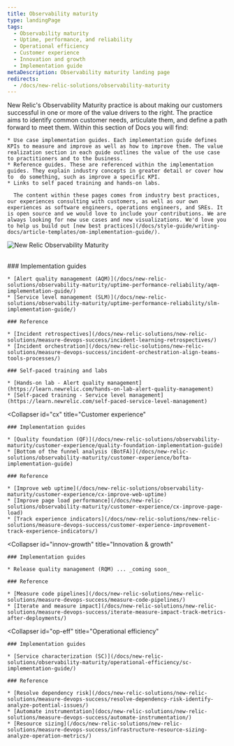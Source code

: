 ```yaml
---
title: Observability maturity
type: landingPage
tags:
  - Observability maturity
  - Uptime, performance, and reliability
  - Operational efficiency
  - Customer experience
  - Innovation and growth
  - Implementation guide
metaDescription: Observability maturity landing page
redirects:
  - /docs/new-relic-solutions/observability-maturity
---
```



<LandingPageHero>
  <HeroContent>
    New Relic's Observability Maturity practice is about making our customers successful in one or more of the value drivers to the right. The practice aims to identify common customer needs, articulate them, and define a path forward to meet them. Within this section of Docs you will find:

    * Use case implementation guides. Each implementation guide defines KPIs to measure and improve as well as how to improve them. The value realization section in each guide outlines the value of the use case to practitioners and to the business.
    * Reference guides. These are referenced within the implementation guides. They explain industry concepts in greater detail or cover how to  do something, such as improve a specific KPI.
    * Links to self paced training and hands-on labs.

      The content within these pages comes from industry best practices, our experiences consulting with customers, as well as our own experiences as software engineers, operations engineers, and SREs. It is open source and we would love to include your contributions. We are always looking for new use cases and new visualizations. We'd love you to help us build out [new best practices](/docs/style-guide/writing-docs/article-templates/om-implementation-guide/).
  </HeroContent>

  <img
    title="New Relic Observability Maturity"
    alt="New Relic Observability Maturity"
    src={omaVDrivers}
  />
</LandingPageHero>

<br/>

<CollapserGroup>
  <Collapser
    id="upr"
    title="Uptime, performance & reliability"
  >
    ### Implementation guides

    * [Alert quality management (AQM)](/docs/new-relic-solutions/observability-maturity/uptime-performance-reliability/aqm-implementation-guide/)
    * [Service level management (SLM)](/docs/new-relic-solutions/observability-maturity/uptime-performance-reliability/slm-implementation-guide/)

    ### Reference

    * [Incident retrospectives](/docs/new-relic-solutions/new-relic-solutions/measure-devops-success/incident-learning-retrospectives/)
    * [Incident orchestration](/docs/new-relic-solutions/new-relic-solutions/measure-devops-success/incident-orchestration-align-teams-tools-processes/)

    ### Self-paced training and labs

    * [Hands-on lab - Alert quality management](https://learn.newrelic.com/hands-on-lab-alert-quality-management)
    * [Self-paced training - Service level management](https://learn.newrelic.com/self-paced-service-level-management)
  </Collapser>

  <Collapser
    id="cx"
    title="Customer experience"
  >
    ### Implementation guides

    * [Quality foundation (QF)](/docs/new-relic-solutions/observability-maturity/customer-experience/quality-foundation-implementation-guide)
    * [Bottom of the funnel analysis (BotFA)](/docs/new-relic-solutions/observability-maturity/customer-experience/bofta-implementation-guide)

    ### Reference

    * [Improve web uptime](/docs/new-relic-solutions/observability-maturity/customer-experience/cx-improve-web-uptime)
    * [Improve page load performance](/docs/new-relic-solutions/observability-maturity/customer-experience/cx-improve-page-load)
    * [Track experience indicators](/docs/new-relic-solutions/new-relic-solutions/measure-devops-success/customer-experience-improvement-track-experience-indicators/)
  </Collapser>

  <Collapser
    id="innov-growth"
    title="Innovation & growth"
  >
    ### Implementation guides

    * Release quality management (RQM) ... _coming soon_

    ### Reference

    * [Measure code pipelines](/docs/new-relic-solutions/new-relic-solutions/measure-devops-success/measure-code-pipelines/)
    * [Iterate and measure impact](/docs/new-relic-solutions/new-relic-solutions/measure-devops-success/iterate-measure-impact-track-metrics-after-deployments/)
  </Collapser>

  <Collapser
    id="op-eff"
    title="Operational efficiency"
  >
    ### Implementation guides

    * [Service characterization (SC)](/docs/new-relic-solutions/observability-maturity/operational-efficiency/sc-implementation-guide/)

    ### Reference

    * [Resolve dependency risk](/docs/new-relic-solutions/new-relic-solutions/measure-devops-success/resolve-dependency-risk-identify-analyze-potential-issues/)
    * [Automate instrumentation](docs/new-relic-solutions/new-relic-solutions/measure-devops-success/automate-instrumentation/)
    * [Resource sizing](/docs/new-relic-solutions/new-relic-solutions/measure-devops-success/infrastructure-resource-sizing-analyze-operation-metrics/)
  </Collapser>
</CollapserGroup>
